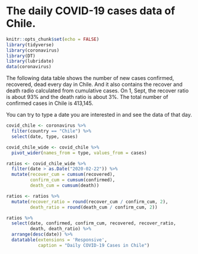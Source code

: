 # The daily COVID-19 cases data of Chile.



```r
knitr::opts_chunk$set(echo = FALSE)
library(tidyverse)
library(coronavirus)
library(DT)
library(lubridate)
data(coronavirus)
```

The following data table shows the number of new cases confirmed, recovered, dead every day in Chile. And it also contains the recover and death radio calculated from cumulative cases. On 1, Sept, the recover ratio is about 93% and the death ratio is about 3%. The total number of confirmed cases in Chile is 413,145.

You can try to type a date you are interested in and see the data of that day.

```r
covid_chile <- coronavirus %>% 
  filter(country == "Chile") %>% 
  select(date, type, cases)

covid_chile_wide <- covid_chile %>% 
  pivot_wider(names_from = type, values_from = cases) 

ratios <- covid_chile_wide %>% 
  filter(date > as.Date("2020-02-22")) %>% 
  mutate(recover_cum = cumsum(recovered), 
         confirm_cum = cumsum(confirmed), 
         death_cum = cumsum(death))

ratios <- ratios %>% 
  mutate(recover_ratio = round(recover_cum / confirm_cum, 2), 
         death_ratio = round(death_cum / confirm_cum, 2))

ratios %>% 
  select(date, confirmed, confirm_cum, recovered, recover_ratio, 
         death, death_ratio) %>% 
  arrange(desc(date)) %>% 
  datatable(extensions = 'Responsive', 
            caption = "Daily COVID-19 Cases in Chile")
```









